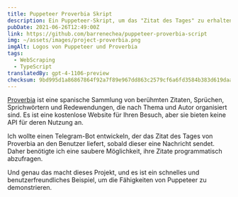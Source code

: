```yaml
---
title: Puppeteer Proverbia Skript
description: Ein Puppeteer-Skript, um das "Zitat des Tages" zu erhalten und es als JSON-Antwort über die Konsole (stdout) zurückzugeben.
pubDate: 2021-06-26T12:49:00Z
link: https://github.com/barrenechea/puppeteer-proverbia-script
img: ~/assets/images/project-proverbia.png
imgAlt: Logos von Puppeteer und Proverbia
tags:
  - WebScraping
  - TypeScript
translatedBy: gpt-4-1106-preview
checksum: 9bd995d1a86867864f92a7f89e967dd863c2579cf6a6fd3584b383d619daabd0
---
```


[Proverbia](https://proverbia.net) ist eine spanische Sammlung von berühmten Zitaten, Sprüchen, Sprichwörtern und Redewendungen, die nach Thema und Autor organisiert sind. Es ist eine kostenlose Website für Ihren Besuch, aber sie bieten keine API für deren Nutzung an.

Ich wollte einen Telegram-Bot entwickeln, der das Zitat des Tages von Proverbia an den Benutzer liefert, sobald dieser eine Nachricht sendet. Daher benötigte ich eine saubere Möglichkeit, ihre Zitate programmatisch abzufragen.

Und genau das macht dieses Projekt, und es ist ein schnelles und benutzerfreundliches Beispiel, um die Fähigkeiten von Puppeteer zu demonstrieren.
